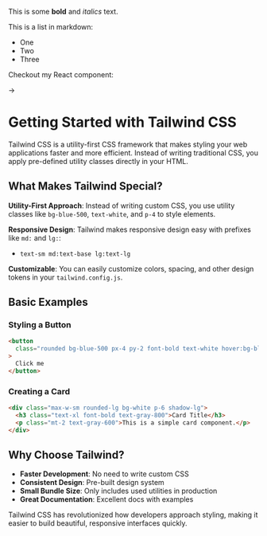 This is some **bold** and _italics_ text.

This is a list in markdown:

- One
- Two
- Three

Checkout my React component:

->

# Getting Started with Tailwind CSS

Tailwind CSS is a utility-first CSS framework that makes styling your web applications faster and more efficient. Instead of writing traditional CSS, you apply pre-defined utility classes directly in your HTML.

## What Makes Tailwind Special?

**Utility-First Approach**: Instead of writing custom CSS, you use utility classes like `bg-blue-500`, `text-white`, and `p-4` to style elements.

**Responsive Design**: Tailwind makes responsive design easy with prefixes like `md:` and `lg:`:

- `text-sm md:text-base lg:text-lg`

**Customizable**: You can easily customize colors, spacing, and other design tokens in your `tailwind.config.js`.

## Basic Examples

### Styling a Button

```html
<button
  class="rounded bg-blue-500 px-4 py-2 font-bold text-white hover:bg-blue-700"
>
  Click me
</button>
```

### Creating a Card

```html
<div class="max-w-sm rounded-lg bg-white p-6 shadow-lg">
  <h3 class="text-xl font-bold text-gray-800">Card Title</h3>
  <p class="mt-2 text-gray-600">This is a simple card component.</p>
</div>
```

## Why Choose Tailwind?

- **Faster Development**: No need to write custom CSS
- **Consistent Design**: Pre-built design system
- **Small Bundle Size**: Only includes used utilities in production
- **Great Documentation**: Excellent docs with examples

Tailwind CSS has revolutionized how developers approach styling, making it easier to build beautiful, responsive interfaces quickly.
